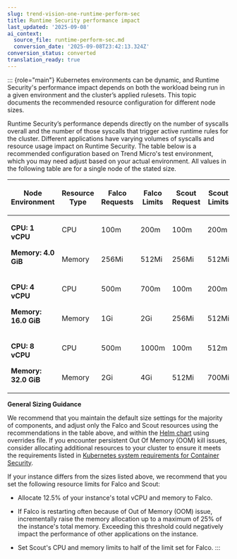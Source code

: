 ```yaml
---
slug: trend-vision-one-runtime-perform-sec
title: Runtime Security performance impact
last_updated: '2025-09-08'
ai_context:
  source_file: runtime-perform-sec.md
  conversion_date: '2025-09-08T23:42:13.324Z'
conversion_status: converted
translation_ready: true
---
```


::: {role="main"}
Kubernetes environments can be dynamic, and Runtime Security's performance impact depends on both the workload being run in a given environment and the cluster’s applied rulesets. This topic documents the recommended resource configuration for different node sizes.

Runtime Security’s performance depends directly on the number of syscalls overall and the number of those syscalls that trigger active runtime rules for the cluster. Different applications have varying volumes of syscalls and resource usage impact on Runtime Security. The table below is a recommended configuration based on Trend Micro's test environment, which you may need adjust based on your actual environment. All values in the following table are for a single node of the stated size.

<table>
<colgroup>
<col style="width: 17%" />
<col style="width: 17%" />
<col style="width: 17%" />
<col style="width: 17%" />
<col style="width: 17%" />
<col style="width: 17%" />
</colgroup>
<thead>
<tr>
<th><p>Node Environment</p></th>
<th><p>Resource Type</p></th>
<th><p>Falco Requests</p></th>
<th><p>Falco Limits</p></th>
<th><p>Scout Request</p></th>
<th><p>Scout Limits</p></th>
</tr>
</thead>
<tbody>
<tr>
<td rowspan="2"><p><strong>CPU: 1 vCPU</strong></p>
<p><strong>Memory: 4.0 GiB</strong></p></td>
<td><p>CPU</p></td>
<td><p>100m</p></td>
<td><p>200m</p></td>
<td><p>100m</p></td>
<td><p>200m</p></td>
</tr>
<tr>
<td><p>Memory</p></td>
<td><p>256Mi</p></td>
<td><p>512Mi</p></td>
<td><p>256Mi</p></td>
<td><p>512Mi</p></td>
</tr>
<tr>
<td rowspan="2"><p><strong>CPU: 4 vCPU</strong></p>
<p><strong>Memory: 16.0 GiB</strong></p></td>
<td><p>CPU</p></td>
<td><p>500m</p></td>
<td><p>700m</p></td>
<td><p>100m</p></td>
<td><p>200m</p></td>
</tr>
<tr>
<td><p>Memory</p></td>
<td><p>1Gi</p></td>
<td><p>2Gi</p></td>
<td><p>256Mi</p></td>
<td><p>512Mi</p></td>
</tr>
<tr>
<td rowspan="2"><p><strong>CPU: 8 vCPU</strong></p>
<p><strong>Memory: 32.0 GiB</strong></p></td>
<td><p>CPU</p></td>
<td><p>500m</p></td>
<td><p>1000m</p></td>
<td><p>100m</p></td>
<td><p>512m</p></td>
</tr>
<tr>
<td><p>Memory</p></td>
<td><p>2Gi</p></td>
<td><p>4Gi</p></td>
<td><p>512Mi</p></td>
<td><p>700Mi</p></td>
</tr>
</tbody>
</table>

**General Sizing Guidance**

We recommend that you maintain the default size settings for the majority of components, and adjust only the Falco and Scout resources using the recommendations in the table above, and within the [Helm chart](https://github.com/trendmicro/cloudone-container-security-helm/blob/master/values.yaml) using overrides file. If you encounter persistent Out Of Memory (OOM) kill issues, consider allocating additional resources to your cluster to ensure it meets the requirements listed in [Kubernetes system requirements for Container Security](kubernetes-system-req.mdx).

If your instance differs from the sizes listed above, we recommend that you set the following resource limits for Falco and Scout:

- Allocate 12.5% of your instance's total vCPU and memory to Falco.

- If Falco is restarting often because of Out of Memory (OOM) issue, incrementally raise the memory allocation up to a maximum of 25% of the instance's total memory. Exceeding this threshold could negatively impact the performance of other applications on the instance.

- Set Scout's CPU and memory limits to half of the limit set for Falco.
:::
